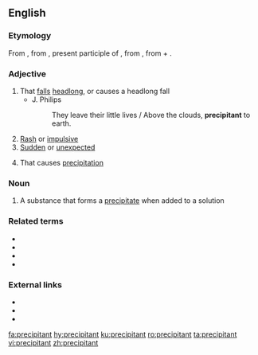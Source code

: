 {{also|précipitant}}
==English==

===Etymology===
From {{etyl|fro|en}} {{m|fro|precipitant}}, from {{etyl|la|en}} {{m|la|praecipitans}}, present participle of {{m|la|praecipitare||to cast down headlong}}, from {{m|la|praeceps||head foremost, headlong}}, from {{m|la|prae||before}} + {{m|la|caput||head}}.

===Adjective===
{{en-adj}}

# That [[fall]]s [[headlong]], or causes a headlong fall
#* J. Philips
#*: They leave their little lives / Above the clouds, '''precipitant''' to earth.
# [[rash|Rash]] or [[impulsive]]
# [[sudden|Sudden]] or [[unexpected]]
# {{lb|en|chemistry}} That causes [[precipitation]]

===Noun===
{{en-noun}}

# A substance that forms a [[precipitate]] when added to a solution

===Related terms===
* {{l|en|precipice}}
* {{l|en|precipitous}}
* {{l|en|precipitate}}
* {{l|en|precipitation}}

===External links===
* {{R:Webster 1913}}
* {{R:Century 1911}}
* {{R:OneLook}}

[[fa:precipitant]]
[[hy:precipitant]]
[[ku:precipitant]]
[[ro:precipitant]]
[[ta:precipitant]]
[[vi:precipitant]]
[[zh:precipitant]]